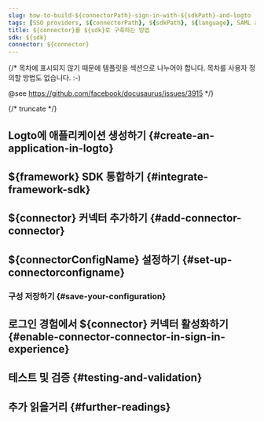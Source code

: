 ```yaml
---
slug: how-to-build-${connectorPath}-sign-in-with-${sdkPath}-and-logto
tags: [SSO providers, ${connectorPath}, ${sdkPath}, ${language}, SAML authentication, enterprise login, SSO login]
title: ${connector}를 ${sdk}로 구축하는 방법
sdk: ${sdk}
connector: ${connector}
---
```


{/*
  목차에 표시되지 않기 때문에 템플릿을 섹션으로 나누어야 합니다.
  목차를 사용자 정의할 방법도 없습니다. :-)

  @see https://github.com/facebook/docusaurus/issues/3915
*/}




{/* truncate */}

<Intro connector={connector} sdk="${sdk}" link="${sdkOfficialLink}" />

## Logto에 애플리케이션 생성하기 \{#create-an-application-in-logto}

<CreateApplication type="${appType}" framework="${framework}" />

## ${framework} SDK 통합하기 \{#integrate-framework-sdk}

<IntegrateSdk />

## ${connector} 커넥터 추가하기 \{#add-connector-connector}

<AddSsoConnector framework="${framework}" />

## ${connectorConfigName} 설정하기 \{#set-up-connectorconfigname}

<ConnectorGuide />

### 구성 저장하기 \{#save-your-configuration}

<SaveYourConfiguration connector={connector} />

## 로그인 경험에서 ${connector} 커넥터 활성화하기 \{#enable-connector-connector-in-sign-in-experience}

<EnableSsoConnector />

## 테스트 및 검증 \{#testing-and-validation}

<TestingAndValidation connector={connector} sdk="${sdk}" />

## 추가 읽을거리 \{#further-readings}

<FurtherReadings />